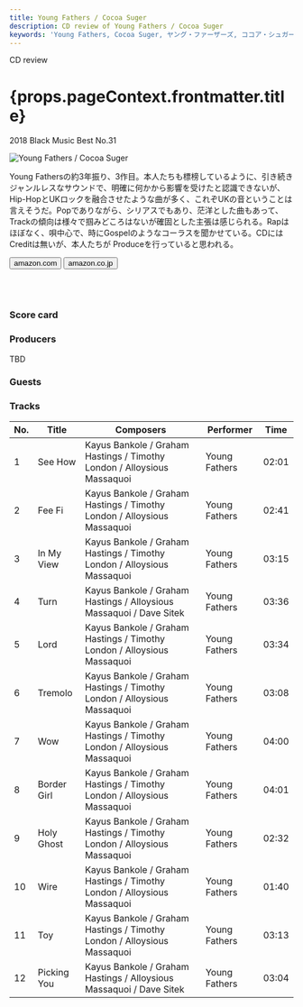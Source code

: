 ```yaml
---
title: Young Fathers / Cocoa Suger
description: CD review of Young Fathers / Cocoa Suger
keywords: 'Young Fathers, Cocoa Suger, ヤング・ファーザーズ, ココア・シュガー'
---
```




<p className="largeP">CD review</p>
<h1 className="h1--no--margin">{props.pageContext.frontmatter.title}</h1>
<p className="largeP"><Link to="/best50/2018/">2018 Black Music Best No.31</Link></p>

<Row  className="image-card-group">
	<Column colMd={"3"} colLg={"4"} noGutterMdLeft="">
       <ImageCard>

![Young Fathers / Cocoa Suger](../../images/cd/youngfathers2L.jpg) 

</ImageCard>
	</Column>
	<Column colMd={"4"} colLg={"8"} noGutterMdLeft="">
	<p>
	Young Fathersの約3年振り、3作目。本人たちも標榜しているように、引き続きジャンルレスなサウンドで、明確に何かから影響を受けたと認識できないが、Hip-HopとUKロックを融合させたような曲が多く、これぞUKの音ということは言えそうだ。Popでありながら、シリアスでもあり、茫洋とした曲もあって、Trackの傾向は様々で掴みどころはないが確固とした主張は感じられる。Rapはほぼなく、唄中心で、時にGospelのようなコーラスを聞かせている。CDにはCreditは無いが、本人たちが Produceを行っていると思われる。
	</p>
	<div>
	  <Button href="https://amzn.to/2Bt4onK" kind="primary" size="small" renderIcon={ArrowUpRight24}>
      amazon.com
    </Button>
	  <Button href="https://amzn.to/3hM6TSR" kind="secondary" size="small" renderIcon={ArrowUpRight24}>
      amazon.co.jp
    </Button>
	</div>
	<a style="display:inline-block;overflow:hidden;background:url(https://linkmaker.itunes.apple.com/ja-jp/lockup.svg?releaseDate=2018-03-09&kind=album&bubble=apple_music&style=mono-black) no-repeat;width:180px;height:45px;" href="https://geo.music.apple.com/jp/album/cocoa-sugar/1328795433?mt=1&app=music&ls=1&at=11lcug"></a>
	<a style="display:inline-block;overflow:hidden;background:url(https://linkmaker.itunes.apple.com/ja-jp/badge-lrg.svg?releaseDate=2018-03-09T00:00:00Z&kind=album&bubble=itunes_music) no-repeat;width:140px;height:45px;" href="https://geo.music.apple.com/jp/album/cocoa-sugar/1328795433?app=itunes&at=11lcug"></a>
	</Column>
</Row>
<Row >
	<Column colMd={"4"} colLg={"4"} noGutterMdLeft="">
		<div>
  		<h3>Score card</h3>
			<SliderJS1 value="4" />
  		<SliderJS2 value="2" />
			<SliderJS3 value="1" />
  		<SliderJS4 value="8" />
		</div>
	</Column>
	<Column colMd={"8"} colLg={"8"} noGutterMdLeft="">
		<div>
			<h3>Producers</h3>
			<p>
				TBD
			</p>
			<h3>Guests</h3>
			<p>
			</p>
		</div>
	</Column>
</Row>

<h3>Tracks</h3>

| No. |	 Title      |	 Composers                                                             	|	 Performer    |	 Time	|
| --- |	-----------	|	----------------------------------------------------------------------- |	------------- |	----- |
|	1	  |	See How     | Kayus Bankole / Graham Hastings / Timothy London / Alloysious Massaquoi	|	Young Fathers	|	02:01 |
|	2	  |	Fee Fi      | Kayus Bankole / Graham Hastings / Timothy London / Alloysious Massaquoi	|	Young Fathers	|	02:41 |
|	3	  |	In My View  | Kayus Bankole / Graham Hastings / Timothy London / Alloysious Massaquoi	|	Young Fathers	|	03:15 |
|	4	  |	Turn        | Kayus Bankole / Graham Hastings / Alloysious Massaquoi / Dave Sitek    	|	Young Fathers	|	03:36 |
|	5	  |	Lord        | Kayus Bankole / Graham Hastings / Timothy London / Alloysious Massaquoi	|	Young Fathers	|	03:34 |
|	6	  |	Tremolo     | Kayus Bankole / Graham Hastings / Timothy London / Alloysious Massaquoi	|	Young Fathers	|	03:08 |
|	7	  |	Wow         | Kayus Bankole / Graham Hastings / Timothy London / Alloysious Massaquoi	|	Young Fathers	|	04:00 |
|	8	  |	Border Girl | Kayus Bankole / Graham Hastings / Timothy London / Alloysious Massaquoi	|	Young Fathers	|	04:01 |
|	9	  |	Holy Ghost  | Kayus Bankole / Graham Hastings / Timothy London / Alloysious Massaquoi	|	Young Fathers	|	02:32 |
|	10	|	Wire        | Kayus Bankole / Graham Hastings / Timothy London / Alloysious Massaquoi	|	Young Fathers	|	01:40 |
|	11	|	Toy         | Kayus Bankole / Graham Hastings / Timothy London / Alloysious Massaquoi	|	Young Fathers	|	03:13 |
|	12	|	Picking You | Kayus Bankole / Graham Hastings / Alloysious Massaquoi / Dave Sitek    	|	Young Fathers	|	03:04 |
